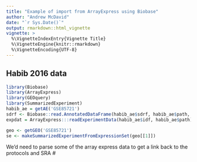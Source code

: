 ```yaml
---
title: "Example of import from ArrayExpress using Biobase"
author: "Andrew McDavid"
date: "`r Sys.Date()`"
output: rmarkdown::html_vignette
vignette: >
  %\VignetteIndexEntry{Vignette Title}
  %\VignetteEngine{knitr::rmarkdown}
  %\VignetteEncoding{UTF-8}
---
```


## Habib 2016 data
```r
library(Biobase)
library(ArrayExpress)
library(GEOquery)
library(SummarizedExperiment)
habib_ae = getAE('GSE85721')
sdrf <- Biobase::read.AnnotatedDataFrame(habib_ae$sdrf, habib_ae$path,  blank.lines.skip = TRUE, fill = TRUE, varMetadata.char = "$", quote = "\"")
expdat = ArrayExpress:::readExperimentData(habib_ae$idf, habib_ae$path)

geo <- getGEO('GSE85721')
se <- makeSummarizedExperimentFromExpressionSet(geo[[1]])
```

We'd need to parse some of the array express data to get a link
back to the protocols and SRA #
